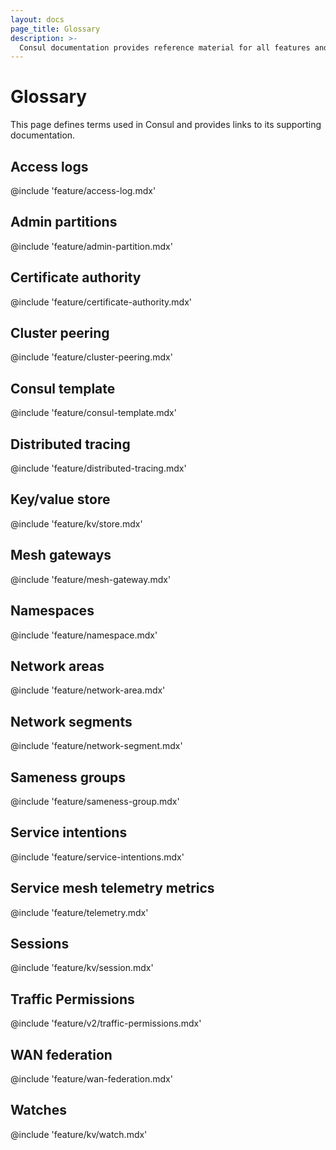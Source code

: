 ```yaml
---
layout: docs
page_title: Glossary
description: >-
  Consul documentation provides reference material for all features and options available in Consul.
---
```


# Glossary

This page defines terms used in Consul and provides links to its supporting documentation.

## Access logs

@include 'feature/access-log.mdx'

## Admin partitions

@include 'feature/admin-partition.mdx'

## Certificate authority

@include 'feature/certificate-authority.mdx'

## Cluster peering

@include 'feature/cluster-peering.mdx'

## Consul template

@include 'feature/consul-template.mdx'

## Distributed tracing

@include 'feature/distributed-tracing.mdx'

## Key/value store

@include 'feature/kv/store.mdx'

## Mesh gateways

@include 'feature/mesh-gateway.mdx'

## Namespaces

@include 'feature/namespace.mdx'

## Network areas

@include 'feature/network-area.mdx'

## Network segments

@include 'feature/network-segment.mdx'

## Sameness groups

@include 'feature/sameness-group.mdx'

## Service intentions

@include 'feature/service-intentions.mdx'

## Service mesh telemetry metrics

@include 'feature/telemetry.mdx'

## Sessions

@include 'feature/kv/session.mdx'

## Traffic Permissions

@include 'feature/v2/traffic-permissions.mdx'

## WAN federation

@include 'feature/wan-federation.mdx'

## Watches

@include 'feature/kv/watch.mdx'
